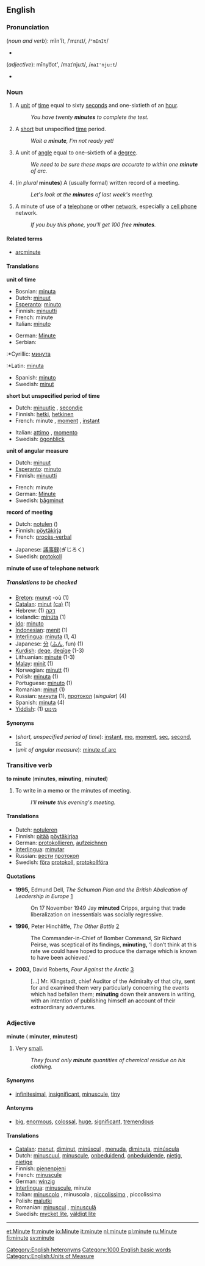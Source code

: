 ==English==

===Pronunciation===
(''noun and verb''): mĭn'ĭt, /ˈmɪnɪt/, /<tt>"mInIt</tt>/
*{{audio|en-us-minute-noun.ogg|Audio (US), noun/verb}}

(''adjective''): mīnyo͞ot', /maɪˈnjuːt/, /<tt>maI'nju:t</tt>/
*{{audio|en-us-minute-adjective.ogg|Audio (US), adjective}}

===Noun===
{{en-noun-reg}}

# A [[unit]] of [[time]] equal to sixty [[second]]s and one-sixtieth of an [[hour]].
#:''You have twenty '''minutes''' to complete the test.''
# A [[short]] but unspecified [[time]] period.
#:''Wait a '''minute''', I'm not ready yet!''
# A unit of [[angle]] equal to one-sixtieth of a [[degree]].
#:''We need to be sure these maps are accurate to within one '''minute''' of arc.''
# (''in plural'' '''minutes''') A (usually formal) written record of a meeting.
#:''Let's look at the '''minutes''' of last week's meeting.''
# A minute of use of a [[telephone]] or other [[network]], especially a [[cell phone]] network.
#:''If you buy this phone, you'll get 100 free '''minutes'''.''

====Related terms====
*[[arcminute]]

====Translations====
'''unit of time'''
{{top}}
*Bosnian: [[minuta]] {{f}}
*Dutch: [[minuut]]
*[[Esperanto]]: [[minuto#Esperanto|minuto]]
*Finnish: [[minuutti]]
*French: minute {{f}}
*Italian: [[minuto#Italian|minuto]] {{m}}
{{mid}}
*German: [[Minute]] {{f}}
*Serbian:
:*Cyrillic: [[минута]] {{f}}
:*Latin: [[minuta]] {{f}}
*Spanish: [[minuto#Spanish|minuto]] {{m}}
*Swedish: [[minut]] {{c}}
{{bottom}}

'''short but unspecified period of time'''
{{top}}
*Dutch: [[minuutje]] {{n}}, [[secondje]] {{n}}
*Finnish: [[hetki]], [[hetkinen]]
*French: minute {{f}}, [[moment#French|moment]] {{m}}, [[instant#French|instant]] {{m}}
{{mid}}
*Italian: [[attimo]] {{m}}, [[momento]] {{m}}
*Swedish: [[ögonblick]] {{n}}
{{bottom}}

'''unit of angular measure'''
{{top}}
*Dutch: [[minuut]]
*[[Esperanto]]: [[minuto#Esperanto|minuto]]
*Finnish: [[minuutti]]
{{mid}}
*French: minute {{f}}
*German: [[Minute]] {{f}}
*Swedish: [[bågminut]] {{c}}
{{bottom}}

'''record of meeting'''
{{top}}
*Dutch: [[notulen]] ({{p}})
*Finnish: [[pöytäkirja]]
*French: [[procès-verbal]] {{m}}
{{mid}}
*Japanese: [[議事録]](ぎじろく)
*Swedish: [[protokoll]] {{n}}
{{bottom}}

'''minute of use of telephone network'''
{{top}}
{{mid}}
{{bottom}}

=====Translations to be checked=====
<!--Remove this section once all of the translations below have been moved into the tables above.-->
{{checktrans}}
*[[Breton]]: [[munut]] {{m}} -où (1)
*[[Catalan]]: [[minut]] {{m}} [[:ca:minut|(ca)]] (1)
*Hebrew: (1) [[דקה]]
*Icelandic: [[mínúta]] (1)
*[[Ido]]: [[minuto]]
*[[w:Indonesian language|Indonesian]]: [[menit]] (1)
*[[Interlingua]]: [[minuta]] (1, 4)
*Japanese: [[分]] ([[ふん]], fun) (1)
*[[Kurdish]]: [[deqe]], [[deqîqe]] (1-3)
*Lithuanian: [[minutė]] {{f}} (1-3)
*[[w:Malay language|Malay]]: [[minit]] (1)
*Norwegian: [[minutt]] (1)
*Polish: [[minuta#Polish|minuta]] (1)
*Portuguese: [[minuto#Portuguese|minuto]] (1)
*Romanian: [[minut]] {{n}} (1)
*Russian: [[минута]] (1), [[протокол]] (''singular'') (4)
*Spanish: [[minuta#Spanish|minuta]] (4)
*[[Yiddish]]: (1) [[מינוט]]

====Synonyms====
*(''short, unspecified period of time''): [[instant]], [[mo]], [[moment]], [[sec]], [[second]], [[tic]]
*(''unit of angular measure''): [[minute of arc]]

===Transitive verb===
'''to minute''' ('''minutes''', '''minuting''', '''minuted''')

# To write in a memo or the minutes of meeting.
#:''I'll '''minute''' this evening's meeting.''

====Translations====
*Dutch: [[notuleren]]
*Finnish: [[pitää]] [[pöytäkirja|pöytäkirjaa]]
*German: [[protokollieren]], [[aufzeichnen]]
*[[Interlingua]]: [[minutar]]
*Russian: [[вести]] [[протокол]]
*Swedish: [[föra]] [[protokoll]], [[protokollföra]]

====Quotations====
* '''1995,''' Edmund Dell, ''The Schuman Plan and the British Abdication of Leadership in Europe'' [http://print.google.com/print?hl=en&id=us6DpQrcaVEC&pg=PA74&lpg=PA74&sig=8WYGZFKFxIhE4WPCpVkzDvHpO1A]
*: On 17 November 1949 Jay '''minuted''' Cripps, arguing that trade liberalization on inessentials was socially regressive.
* '''1996,''' Peter Hinchliffe, ''The Other Battle'' [http://print.google.com/print?hl=en&id=vxBK8kHLTyIC&pg=PA78&lpg=PA78&sig=lXg1Kvn_f1KsmB4gdOv51h5nu8I]
*:The Commander-in-Chief of Bomber Command, Sir Richard Peirse, was sceptical of its findings, '''minuting,''' ‘I don’t think at this rate we could have hoped to produce the damage which is known to have been achieved.’
* '''2003,''' David Roberts, ''Four Against the Arctic'' [http://print.google.com/print?hl=en&id=yPsgKV7zo_kC&pg=PA18&lpg=PA18&sig=WNGXG6bM-ja8NDueqgtdNrCkslM]
*:[...] Mr. Klingstadt, chief Auditor of the Admiralty of that city, sent for and examined them very particularly concerning the events which had befallen them; '''minuting''' down their answers in writing, with an intention of publishing himself an account of their extraordinary adventures.

===Adjective===
'''minute''' ({{compar}} '''minuter''', {{superl}} '''minutest''')

# Very [[small]].
#:''They found only '''minute''' quantities of chemical residue on his clothing.''

====Synonyms====
*[[infinitesimal]], [[insignificant]], [[minuscule]], [[tiny]]

====Antonyms====
*[[big]], [[enormous]], [[colossal]], [[huge]], [[significant]], [[tremendous]]

====Translations====
*[[Catalan]]: [[menut]], [[diminut]], [[minúscul]] {{m}}, [[menuda]], [[diminuta]], [[minúscula]] {{f}}
*Dutch: [[minuscuul]], [[minuscule]], [[onbeduidend]], [[onbeduidende]], [[nietig]], [[nietige]]
*Finnish: [[pienenpieni]]
*French: [[minuscule#French|minuscule]]
*German: [[winzig]]
*[[Interlingua]]: [[minuscule]], minute
*Italian: [[minuscolo]] {{m}}, minuscola {{f}}, [[piccolissimo]] {{m}}, piccolissima {{f}}
*Polish: [[malutki]]
*Romanian: [[minuscul]] {{m}}, [[minusculă]] {{f}}
*Swedish: [[mycket lite]], [[väldigt lite]]

[[Category:English heteronyms]]

----
[[Category:1000 English basic words]]
[[Category:English:Units of Measure]]

[[et:Minute]]
[[fr:minute]]
[[io:Minute]]
[[it:minute]]
[[nl:minute]]
[[pl:minute]]
[[ru:Minute]]
[[fi:minute]]
[[sv:minute]]